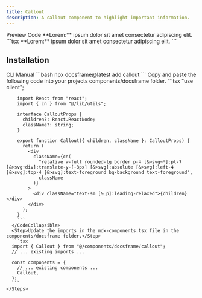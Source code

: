 ```yaml
---
title: Callout
description: A callout component to highlight important information.
---
```


<Tabs defaultValue="preview">
  <TabsList>
    <TabsTrigger value="preview">Preview</TabsTrigger>
    <TabsTrigger value="code">Code</TabsTrigger>
  </TabsList>
  <TabsContent value="preview">
    <ComponentPreview>
      <Callout>
        **Lorem:** ipsum dolor sit amet consectetur adipiscing elit.
      </Callout>
    </ComponentPreview>
  </TabsContent>
  <TabsContent value="code">
    ```tsx
    <Callout>
      **Lorem:** ipsum dolor sit amet consectetur adipiscing elit.
    </Callout>
    ```
  </TabsContent>
</Tabs>

## Installation

<Tabs defaultValue="cli">
  <TabsList>
    <TabsTrigger value="cli">CLI</TabsTrigger>
    <TabsTrigger value="manual">Manual</TabsTrigger>
  </TabsList>
  <TabsContent value="cli">
    ```bash
    npx docsframe@latest add callout
    ```
  </TabsContent>
  <TabsContent value="manual">
    <Steps>
      <Step>Copy and paste the following code into your projects components/docsframe folder.</Step>
      <CodeCollapsible>
        ```tsx
        "use client";

        import React from "react";
        import { cn } from "@/lib/utils";

        interface CalloutProps {
          children?: React.ReactNode;
          className?: string;
        }

        export function Callout({ children, className }: CalloutProps) {
          return (
            <div
              className={cn(
                "relative w-full rounded-lg border p-4 [&>svg~*]:pl-7 [&>svg+div]:translate-y-[-3px] [&>svg]:absolute [&>svg]:left-4 [&>svg]:top-4 [&>svg]:text-foreground bg-background text-foreground",
                className
              )}
            >
              <div className="text-sm [&_p]:leading-relaxed">{children}</div>
            </div>
          );
        }
        ```
      </CodeCollapsible>
      <Step>Update the imports in the mdx-components.tsx file in the components/docsframe folder.</Step>
      ```tsx
      import { Callout } from "@/components/docsframe/callout";
      // ... existing imports ...

      const components = {
        // ... existing components ...
        Callout,
      };
      ```
    </Steps>
  </TabsContent>
</Tabs>